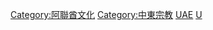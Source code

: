 [[Category:阿聯酋文化|Category:阿聯酋文化]]
[[Category:中東宗教|Category:中東宗教]]
[[Category:亚洲各国宗教|UAE]]
[[Category:各國宗教|U]]